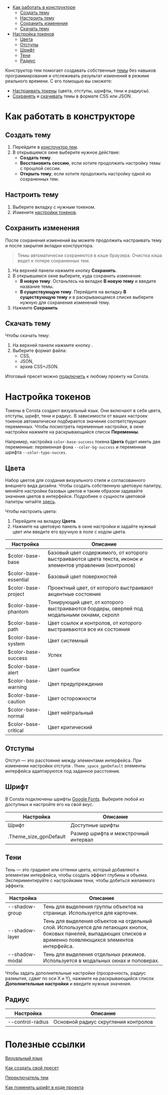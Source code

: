 
<MdxMenu>

- [Как работать в конструкторе](#как-работать-в-конструкторе)
  - [Создать тему](#создать-тему)
  - [Настроить тему](#настроить-тему)
  - [Сохранить изменения](#сохранить-изменения)
  - [Скачать тему](#скачать-тему)
- [Настройка токенов](#настройка-токенов)
  - [Цвета](#цвета)
  - [Отступы](#отступы)
  - [Шрифт](#шрифт)
  - [Тени](#тени)
  - [Радиус](#радиус)

</MdxMenu>

Конструктор тем помогает создавать собственные [темы](##LIBS.LIB.STAND/lib:portal/stand:theme-themeabout) без навыков программирования и отслеживать результат изменений в режиме реального времени. С его помощью вы сможете:

- [Настраивать токены](#настройка-токенов) (цвета, отступы, шрифты, тени и радиусы).
- [Сохранять](#сохранить-изменения) и [скачивать](#скачать-тему) темы в формате CSS или JSON.

# Как работать в конструкторе

## Создать тему

1. Перейдите в [конструктор тем](##THEME_CONSTRUCTOR).
2. В открывшемся окне выберите нужное действие:
   - **Создать тему**.
   - **Восстановить сессию**, если хотите продолжить настройку темы с прошлой сессии.
   - **Открыть тему**, если хотите продолжить настройку одной из сохраненных тем.

## Настроить тему

1. Выберите вкладку с нужным токеном.
2. Измените [настройки токенов](##LIBS.LIB.STAND/lib:portal/stand:theme-constructor/hash:настройка-токенов).

## Сохранить изменения

После сохранения изменений вы можете продолжить настраивать тему и после закрытия вкладки конструктора.

> Темы автоматически сохраняются в кэше браузера. Очистка кэша ведет к потере сохраненных тем.

1. На верхней панели нажмите кнопку **Сохранить**.
2. В открывшемся окне выберите, куда сохранить изменения:
   - **В новую тему**. Останьтесь на вкладке **В новую тему** и введите название темы.
   - **В существующую тему**. Перейдите на вкладку **В существующую тему** и в раскрывающемся списке выберите нужную для сохранения изменений тему.
3. Нажмите **Сохранить**

## Скачать тему

Чтобы скачать тему:

1. На верхней панели нажмите кнопку <span><IconDownload size='xs'/></span>.
1. Выберите формат файла:
   - CSS,
   - JSON,
   - архив CSS+JSON.

Итоговый пресет можно [подключить](##LIBS.LIB.STAND/lib:portal/stand:theme-connecttheme) к любому проекту на Consta.

# Настройка токенов

Токены в Consta создают визуальный язык. Они включают в себя цвета, отступы, шрифт, тени и радиус. В зависимости от ваших настроек токенов автоматически подбирается значение соответствующих переменных. Чтобы посмотреть переменные настройки, в окне настройки нажмите на раскрывающийся список **Переменны**.

Например, настройка `color-base-success` токена **Цвета** будет иметь две переменные: переменная фона `--color-bg-success` и переменная шрифта `--color-typo-succes`.

## Цвета

Набор цветов для создания визуального стиля и согласованного внешнего вида дизайна. Чтобы создать собственную цветовую палитру, меняйте настройки базовых цветов и таким образом задавайте значения цветов в интерфейсе. Подробнее о сущности цветовой палитры читайте
[здесь](##LIBS.LIB.STAND/lib:portal/stand:colorpalette?hash=как-настроить-палитру).

Чтобы настроить цвета:

1. Перейдите на вкладку **Цвета**.
2. Нажмите на цветовую панель в окне настройки и задайте нужный цвет или введите его вручную в поле с кодом цвета.

| Настройка             | Описание                                                                                                    |
| --------------------- | ----------------------------------------------------------------------------------------------------------- |
| $color-base-base      | Базовый цвет содержимого, от которого выстраиваются цвета текста, иконок и элементов управления (контролов) |
| $color-base-essential | Базовый цвет поверхностей                                                                                   |
| $color-base-project   | Проектный цвет, от которого выстраивают акцентные состояния                                                 |
| $color-base-phantom   | Тонирующий цвет, от которого выстраиваются бордеры, оверлей под модальными окнами, скролл                   |
| $color-base-path      | Цвет ссылок и контролов, от которого выстраиваются все их состояния                                         |
| $color-base-system    | Цвет системный                                                                                              |
| $color-base-success   | Успех                                                                                                       |
| $color-base-alert     | Цвет ошибки                                                                                                 |
| $color-base-warning   | Цвет предупреждения                                                                                         |
| $color-base-caution   | Цвет осторожности                                                                                           |
| $color-base-normal    | Цвет нейтральный                                                                                            |
| $color-base-critical  | Цвет критический                                                                                            |

## Отступы

Отступ — это расстояние между элементами интерфейса. При изменении настройки отступа `.Theme_space_gpnDefault` элементы интерфейса адаптируются под заданное расстояние.

## Шрифт

В Consta подключены шрифты [Google Fonts](https://fonts.google.com/specimen/Inter?query=inter). Выберите любой из доступных и настройте его на свой вкус.

| Настройка              | Описание                             |
| ---------------------- | ------------------------------------ |
| Шрифт                  | Доступные шрифты                     |
| .Theme_size_gpnDefault | Размер шрифта и межстрочный интервал |

## Тени

Тень — это градиент или оттенки цвета, который добавляют к элементам интерфейса, чтобы создать эффект глубины и объема. Экспериментируйте с настройками тени, чтобы добиться желаемого эффекта.

| Настройка      | Описание                                                                                                                                                           |
| -------------- | ------------------------------------------------------------------------------------------------------------------------------------------------------------------ |
| --shadow-group | Тень для выделения группы объектов на странице. Используется для карточек.                                                                                         |
| --shadow-layer | Тень для выделения объектов на отдельный слой. Используется для летающих кнопок, боковых панелей, выпадающих списков и временно появляющихся элементов интерфейса. |
| --shadow-modal | Тень для выделения отдельных режимов. Используется в модальных окнах и поповерах.                                                                                  |

Чтобы задать дополнительные настройки (прозрачность, радиус размытия, сдвиг по оси X и Y), нажмите на раскрывающийся список **Дополнительные настройки** и введите нужные значения.

## Радиус

| Настройка        | Описание                             |
| ---------------- | ------------------------------------ |
| --control-radius | Основной радиус скругления контролов |

# Полезные ссылки

[Визуальный язык](##LIBS.LIB.STAND/lib:portal/stand:startwork-visualstyle)

[Как создать свой пресет](##LIBS.LIB.STAND/lib:portal/stand:theme-createpreset)

[Переключатель тем](##LIBS.LIB.STAND/lib:uikit/stand:components-themetoggler-stable)

[Как поменять шрифт в коде проекта](##LIBS.LIB.STAND.TAB/lib:portal/stand:guidelines-fontinter/tab:dev/hash:как-поменять-шрифт-в-коде-проекта)
